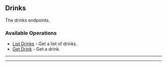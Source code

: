 
## Drinks
The drinks endpoints.

### Available Operations

* [List Drinks](/unity/drinks/list_drinks) - Get a list of drinks.
* [Get Drink](/unity/drinks/get_drink) - Get a drink.

---
<ListDrinks />

---
<GetDrink />

